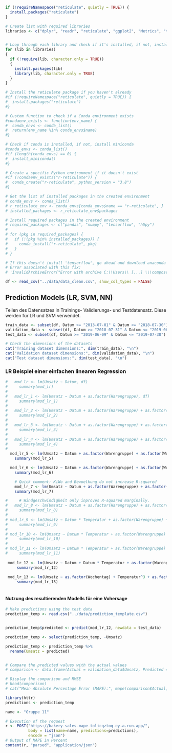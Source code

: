 ```r

if (!requireNamespace("reticulate", quietly = TRUE)) {
  install.packages("reticulate")
}

# Create list with required libraries
libraries <- c("dplyr", "readr", "reticulate", "ggplot2", "Metrics", "tidyverse", "glmnet", "e1071", "lubridate")


# Loop through each library and check if it's installed, if not, install it and then load it to include in this project
for (lib in libraries)
{
  if (!require(lib, character.only = TRUE))
  {
    install.packages(lib)
    library(lib, character.only = TRUE)
  }
}

# Install the reticulate package if you haven't already
#if (!requireNamespace("reticulate", quietly = TRUE)) {
#  install.packages("reticulate")
#}

# Custom function to check if a Conda environment exists
#condaenv_exists <- function(env_name) {
#  conda_envs <- conda_list()
#  return(env_name %in% conda_envs$name)
#}

# Check if conda is installed, if not, install miniconda
#conda_envs <- conda_list()
#if (length(conda_envs) == 0) {
#  install_miniconda()
#}

# Create a specific Python environment if it doesn't exist
#if (!condaenv_exists("r-reticulate")) {
#  conda_create("r-reticulate", python_version = "3.8")
#}

# Get the list of installed packages in the created environment
# conda_envs <- conda_list()
# r_reticulate_env <- conda_envs[conda_envs$name == "r-reticulate", ]
# installed_packages <- r_reticulate_env$packages

# Install required packages in the created environment
# required_packages <- c("pandas", "numpy", "tensorflow", "h5py")
#
# for (pkg in required_packages) {
#   if (!(pkg %in% installed_packages)) {
#     conda_install("r-reticulate", pkg)
#   }
# }

# If this doesn't install 'tensorflow', go ahead and download anaconda from "https://www.anaconda.com/", open it up, go to environment and choose "r-reticulate". Then install the packages " "pandas", "numpy", "tensorflow", "h5py" " from the UI.
# Error associated with this fix:
# 'InvalidArchiveError("Error with archive C:\\Users\\ [...] \\\compose_set_interface.h.inc'")'
```

```r
df <- read_csv("../data/data_clean.csv", show_col_types = FALSE)
```


## Prediction Models (LR, SVM, NN)

Teilen des Datensatzes in Trainings- Validierungs- und Testdatensatz. Diese werden für LR und SVM verwendet.

```r
train_data <- subset(df, Datum >= "2013-07-01" & Datum <= "2018-07-30")
validation_data <- subset(df, Datum >= "2018-07-31" & Datum <= "2019-06-08")
test_data <- subset(df, Datum >= "2019-06-09" & Datum <= "2019-07-30")

# Check the dimensions of the datasets
cat("Training dataset dimensions:", dim(train_data), "\n")
cat("Validation dataset dimensions:", dim(validation_data), "\n")
cat("Test dataset dimensions:", dim(test_data), "\n")

```

### LR Beispiel einer einfachen linearen Regression

```r
#   mod_lr <- lm(Umsatz ~ Datum, df)
#     summary(mod_lr)
#     
#   mod_lr_1 <- lm(Umsatz ~ Datum + as.factor(Warengruppe), df)
#     summary(mod_lr_1)
#     
#   mod_lr_2 <- lm(Umsatz ~ Datum + as.factor(Warengruppe) + as.factor(Wochentag), df)
#     summary(mod_lr_2)
#     
#   mod_lr_3 <- lm(Umsatz ~ Datum + as.factor(Warengruppe) + as.factor(Wochentag) + as.factor(FerienSH), df)
#     summary(mod_lr_3)
#     
#   mod_lr_4 <- lm(Umsatz ~ Datum + as.factor(Warengruppe) + as.factor(Wochentag) + as.factor(FerienSH) + Temperatur, df)
#     summary(mod_lr_4)
#   
  mod_lr_5 <- lm(Umsatz ~ Datum + as.factor(Warengruppe) + as.factor(Wochentag) + as.factor(FerienSH) + Temperatur + as.factor(KielerWoche), df)
    summary(mod_lr_5)

  mod_lr_6 <- lm(Umsatz ~ Datum + as.factor(Warengruppe) + as.factor(Wochentag) + as.factor(FerienSH) + Temperatur + as.factor(KielerWoche) + Bewoelkung, df)
    summary(mod_lr_6)

    # Quick comment: KiWo and Bewoelkung do not increase R-squared
    mod_lr_7 <- lm(Umsatz ~ Datum + as.factor(Warengruppe) + as.factor(Wochentag) + as.factor(FerienSH) + Temperatur + as.factor(KielerWoche) + Bewoelkung + Windgeschwindigkeit, df)
    summary(mod_lr_7)

#     # Windgeschwindigkeit only inproves R-squared marginally.
#   mod_lr_8 <- lm(Umsatz ~ Datum + as.factor(Warengruppe) + as.factor(Wochentag) + as.factor(FerienSH) + Temperatur + as.factor(KielerWoche) + Bewoelkung + Windgeschwindigkeit, df)
#     summary(mod_lr_8)
# 
# mod_lr_9 <- lm(Umsatz ~ Datum * Temperatur + as.factor(Warengruppe) + as.factor(Wochentag) + as.factor(FerienSH) + Temperatur + as.factor(KielerWoche) + Bewoelkung + Windgeschwindigkeit, df)
#     summary(mod_lr_9)
#     
# mod_lr_10 <- lm(Umsatz ~ Datum * Temperatur + as.factor(Warengruppe) + as.factor(Wochentag) + as.factor(FerienSH) + Temperatur + as.factor(KielerWoche) + Bewoelkung + Windgeschwindigkeit, df)
#     summary(mod_lr_10)
#     
# mod_lr_11 <- lm(Umsatz ~ Datum * Temperatur + as.factor(Warengruppe) + as.factor(Wochentag) + as.factor(FerienSH) + Temperatur + as.factor(KielerWoche) + Bewoelkung + Windgeschwindigkeit + as.factor(Monat), df)
#     summary(mod_lr_11)
    
 mod_lr_12 <- lm(Umsatz ~ Datum + Datum * Temperatur + as.factor(Warengruppe) + as.factor(Wochentag) + as.factor(FerienSH) + Temperatur + as.factor(KielerWoche) + Bewoelkung + Windgeschwindigkeit +  as.factor(Monat) + as.factor(Monat) * Temperatur, df)
     summary(mod_lr_12)
     
 mod_lr_13 <- lm(Umsatz ~ as.factor(Wochentag) + Temperatur^3 + as.factor(Warengruppe) + as.factor(Wochentag) + as.factor(FerienSH) + Temperatur + as.factor(KielerWoche) + Bewoelkung + Windgeschwindigkeit +  as.factor(Monat) + as.factor(Monat) * Temperatur, df)
     summary(mod_lr_13)
    
```

#### Nutzung des resultierenden Modells für eine Vohersage

```r
# Make predictions using the test data
prediction_temp <- read.csv("../data/prediction_template.csv") 


prediction_temp$predicted <- predict(mod_lr_12, newdata = test_data)

prediction_temp <- select(prediction_temp, -Umsatz)

prediction_temp <- prediction_temp %>%
  rename(Umsatz = predicted)


# Compare the predicted values with the actual values
# comparison <- data.frame(Actual = validation_data$Umsatz, Predicted = predicted_values)

# Display the comparison and RMSE
# head(comparison)
# cat("Mean Absolute Percentage Error (MAPE):", mape(comparison$Actual, comparison$Predicted), "\n")

```

```r
library(httr)
predictions <- prediction_temp

name <- "Gruppe 11"

# Execution of the request
r <- POST("https://bakery-sales-mape-tolicqztoq-ey.a.run.app/", 
          body = list(name=name, predictions=predictions),
          encode = "json")
# Output of MAPE in Percent
content(r, "parsed", "application/json")
```

